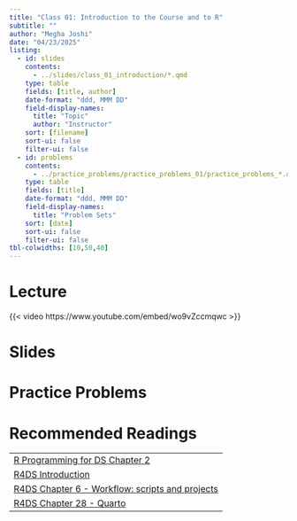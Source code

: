 ```yaml
---
title: "Class 01: Introduction to the Course and to R"
subtitle: ""
author: "Megha Joshi"
date: "04/23/2025"
listing:
  - id: slides
    contents:
      - ../slides/class_01_introduction/*.qmd
    type: table
    fields: [title, author]
    date-format: "ddd, MMM DD"
    field-display-names:
      title: "Topic"
      author: "Instructor"
    sort: [filename]
    sort-ui: false
    filter-ui: false
  - id: problems
    contents:
      - ../practice_problems/practice_problems_01/practice_problems_*.qmd
    type: table
    fields: [title]
    date-format: "ddd, MMM DD"
    field-display-names:
      title: "Problem Sets"
    sort: [date]
    sort-ui: false
    filter-ui: false
tbl-colwidths: [10,50,40]
---
```


# Lecture

{{< video https://www.youtube.com/embed/wo9vZccmqwc >}}

# Slides

::: {#slides}
:::

# Practice Problems

::: {#problems}
:::

# Recommended Readings

|                                                                                                               |
|------------------------------------------------------------------------|
| [R Programming for DS Chapter 2](https://bookdown.org/rdpeng/rprogdatascience/history-and-overview-of-r.html) |
| [R4DS Introduction](https://r4ds.hadley.nz/intro.html)                                                        |
| [R4DS Chapter 6 - Workflow: scripts and projects](https://r4ds.hadley.nz/workflow-scripts.html)               |
| [R4DS Chapter 28 - Quarto](https://r4ds.hadley.nz/quarto.html)                                                |
